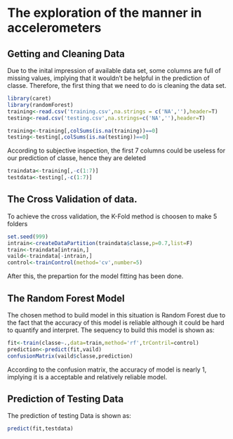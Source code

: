 # The exploration of the manner in accelerometers

## Getting and Cleaning Data

Due to the inital impression of available data set, some columns are full of missing values, implying that it wouldn't be helpful in the prediction of classe. Therefore, the first thing that we need to do is cleaning the data set.

```r
library(caret)
library(randomForest)
training<-read.csv('training.csv',na.strings = c('NA',''),header=T)
testing<-read.csv('testing.csv',na.strings=c('NA',''),header=T)

training<-training[,colSums(is.na(training))==0]
testing<-testing[,colSums(is.na(testing))==0]
```

According to subjective inspection, the first 7 columns could be useless for our prediction of classe, hence they are deleted

```r
traindata<-training[,-c(1:7)]
testdata<-testing[,-c(1:7)]
```

## The Cross Validation of data.

To achieve the cross validation, the K-Fold method is choosen to make 5 folders

```r
set.seed(999)
intrain<-createDataPartition(traindata$classe,p=0.7,list=F)
train<-traindata[intrain,]
vaild<-traindata[-intrain,]
control<-trainControl(method='cv',number=5)
```

After this, the prepartion for the model fitting has been done.

## The Random Forest Model

The chosen method to build model in this situation is Random Forest due to the fact that the accuracy of this model is reliable although it could be hard to quantify and interpret. The sequency to build this model is shown as:

```r
fit<-train(classe~.,data=train,method='rf',trContril=control)
prediction<-predict(fit,vaild)
confusionMatrix(vaild$classe,prediction)
```

According to the confusion matrix, the accuracy of model is nearly 1, implying it is a acceptable and relatively reliable model.

## Prediction of Testing Data

The prediction of testing Data is shown as:

```r
predict(fit,testdata)
```

